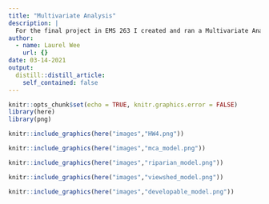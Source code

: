 ```yaml
---
title: "Multivariate Analysis"
description: |
  For the final project in EMS 263 I created and ran a Multivariate Analysis model to find the watersheds in Southern Santa Barbara County that would be suitable for conservation. Displayed below are images of my final anaylsis. They include: 1) a map of watersheds that are suitable for conservation efforts, 2) a Multivariate Analysis Super Model that includes three other models as algorithms, 3) the riparian model/algorithm, 4) the viewshed model/algorithm, and 5) the developable land model/algorithm.
author:
  - name: Laurel Wee
    url: {}
date: 03-14-2021
output:
  distill::distill_article:
    self_contained: false
---
```

```r
knitr::opts_chunk$set(echo = TRUE, knitr.graphics.error = FALSE)
library(here)
library(png)
```


```r
knitr::include_graphics(here("images","HW4.png"))
```

```r
knitr::include_graphics(here("images","mca_model.png"))
```


```r
knitr::include_graphics(here("images","riparian_model.png"))
```


```r
knitr::include_graphics(here("images","viewshed_model.png"))
```


```r
knitr::include_graphics(here("images","developable_model.png"))
```




